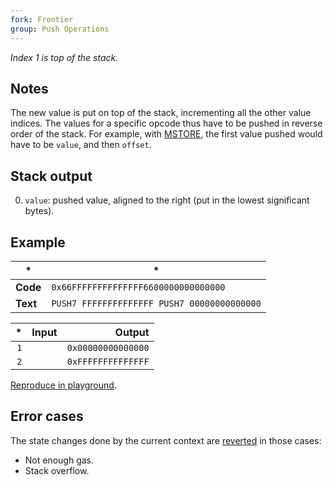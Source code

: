 ```yaml
---
fork: Frontier
group: Push Operations
---
```


*Index 1 is top of the stack.*

## Notes

The new value is put on top of the stack, incrementing all the other value indices. The values for a specific opcode thus have to be pushed in reverse order of the stack. For example, with [MSTORE](/#52), the first value pushed would have to be `value`, and then `offset`.

## Stack output

0. `value`: pushed value, aligned to the right (put in the lowest significant bytes).

## Example

| * | * |
|---|---|
| **Code** | `0x66FFFFFFFFFFFFFF6600000000000000` |
| **Text** | `PUSH7 FFFFFFFFFFFFFF PUSH7 00000000000000` |

| * | Input | Output |
|--:|------:|-------:|
| `1` | | `0x00000000000000` |
| `2` | | `0xFFFFFFFFFFFFFF` |

[Reproduce in playground](/?unit=Wei&codeType=Mnemonic&code='~xzzzzzzz%5Cn~'~PUSH7%200zFF%01z~_).

## Error cases

The state changes done by the current context are [reverted](#FD) in those cases:
- Not enough gas.
- Stack overflow.

